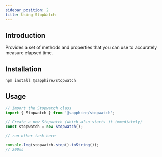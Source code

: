 ```yaml
---
sidebar_position: 2
title: Using StopWatch
---
```



## Introduction

Provides a set of methods and properties that you can use to accurately measure elapsed time.

## Installation

```bash npm2yarn2pnpm
npm install @sapphire/stopwatch
```

## Usage

```typescript ts2esm2cjs
// Import the Stopwatch class
import { Stopwatch } from '@sapphire/stopwatch';

// Create a new Stopwatch (which also starts it immediately)
const stopwatch = new Stopwatch();

// run other task here

console.log(stopwatch.stop().toString());
// 200ms
```
